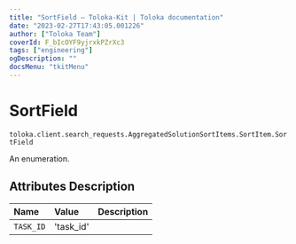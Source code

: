 ```yaml
---
title: "SortField — Toloka-Kit | Toloka documentation"
date: "2023-02-27T17:43:05.001226"
author: ["Toloka Team"]
coverId: F_bIcOYF9yjrxkPZrXc3
tags: ["engineering"]
ogDescription: ""
docsMenu: "tkitMenu"
---
```


# SortField
`toloka.client.search_requests.AggregatedSolutionSortItems.SortItem.SortField`

An enumeration.

## Attributes Description

| Name | Value | Description |
| :------| :-----------| :----------| 
`TASK_ID`|'task_id'|